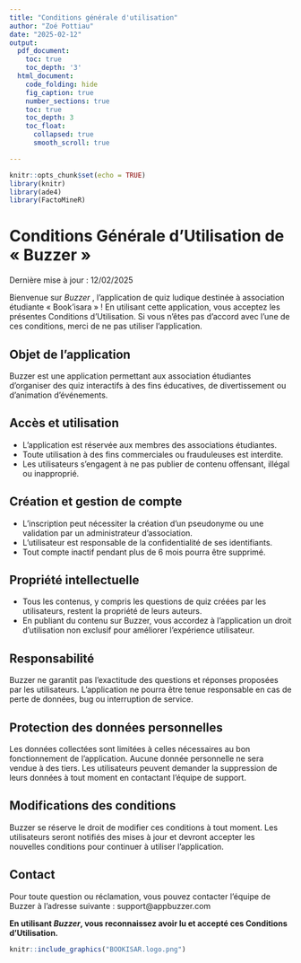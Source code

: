 ```yaml
---
title: "Conditions générale d'utilisation"
author: "Zoé Pottiau"
date: "2025-02-12"
output:
  pdf_document:
    toc: true
    toc_depth: '3'
  html_document:
    code_folding: hide
    fig_caption: true
    number_sections: true
    toc: true
    toc_depth: 3
    toc_float:
      collapsed: true
      smooth_scroll: true

---
```


```r
knitr::opts_chunk$set(echo = TRUE)
library(knitr)
library(ade4)
library(FactoMineR)
```


\newpage

# Conditions Générale d'Utilisation de «  Buzzer »


Dernière mise à jour : 12/02/2025

Bienvenue sur   *Buzzer* , l'application de quiz ludique destinée à association étudiante « Book’isara » ! En utilisant cette application, vous acceptez les présentes Conditions d'Utilisation. Si vous n'êtes pas d'accord avec l'une de ces conditions, merci de ne pas utiliser l'application.


## Objet de l'application

 Buzzer est une application permettant aux association étudiantes d'organiser des quiz interactifs à des fins éducatives, de divertissement ou d'animation d'événements.

## Accès et utilisation

-	L'application est réservée aux membres des associations étudiantes.
-	Toute utilisation à des fins commerciales ou frauduleuses est interdite.
-	Les utilisateurs s'engagent à ne pas publier de contenu offensant, illégal ou inapproprié.

## Création et gestion de compte

-	L'inscription peut nécessiter la création d’un pseudonyme ou une validation par un administrateur d’association.
-	L’utilisateur est responsable de la confidentialité de ses identifiants.
-	Tout compte inactif pendant plus de 6 mois pourra être supprimé.

## Propriété intellectuelle

-	Tous les contenus, y compris les questions de quiz créées par les utilisateurs, restent la propriété de leurs auteurs.
-	En publiant du contenu sur  Buzzer, vous accordez à l’application un droit d’utilisation non exclusif pour améliorer l’expérience utilisateur.

## Responsabilité

 Buzzer ne garantit pas l'exactitude des questions et réponses proposées par les utilisateurs.
L’application ne pourra être tenue responsable en cas de perte de données, bug ou interruption de service.

## Protection des données personnelles

Les données collectées sont limitées à celles nécessaires au bon fonctionnement de l’application.
Aucune donnée personnelle ne sera vendue à des tiers.
Les utilisateurs peuvent demander la suppression de leurs données à tout moment en contactant l’équipe de support.

## Modifications des conditions

 Buzzer se réserve le droit de modifier ces conditions à tout moment. Les utilisateurs seront notifiés des mises à jour et devront accepter les nouvelles conditions pour continuer à utiliser l’application.

## Contact

Pour toute question ou réclamation, vous pouvez contacter l’équipe de  Buzzer à l’adresse suivante : support@appbuzzer.com



**En utilisant  *Buzzer*, vous reconnaissez avoir lu et accepté ces Conditions d'Utilisation.**

```r
knitr::include_graphics("BOOKISAR.logo.png")
```

